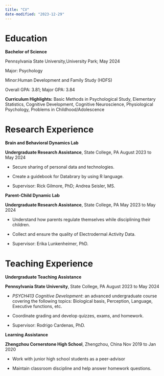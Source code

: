 ```yaml
---
title: "CV"
date-modified: "2023-12-29"
---
```


# Education

**Bachelor of Science**

Pennsylvania State University,University Park; May 2024

Major: Psychology

Minor:Human Development and Family Study (HDFS)

Overall GPA: 3.81; Major GPA: 3.84

**Curriculum Highlights:** Basic Methods in Psychological Study, Elementary Statistics, Cognitive Development, Cognitive Neuroscience, Physiological Psychology, Problems in Childhood/Adolescence

# Research Experience

**Brain and Behavioral Dynamics Lab**

**Undergraduate Research Assistance**, State College, PA August 2023 to May 2024

-   Secure sharing of personal data and technologies.

-   Create a guidebook for Databrary by using R language.

-   Supervisor: Rick Gilmore, PhD; Andrea Seisler, MS.


**Parent-Child Dynamic Lab**

**Undergraduate Research Assistance**, State College, PA May 2023 to May 2024


-   Understand how parents regulate themselves while disciplining their children.

-   Collect and ensure the quality of Electrodermal Activity Data.

-   Supervisor: Erika Lunkenheimer, PhD.



# Teaching Experience

**Undergraduate Teaching Assistance**

**Pennsylvania State University**, State College, PA August 2023 to May 2024


-   *PSYCH413 Cognitive Development*: an advanced undergraduate course covering the following topics: Biological basis, Perception, Language, Executive functions, etc.

-   Coordinate grading and develop quizzes, exams, and homework.

-   Supervisor: Rodrigo Cardenas, PhD.

**Learning Assistance**

**Zhengzhou Cornerstone High School**, Zhengzhou, China Nov 2019 to Jan 2020


-   Work with junior high school students as a peer-advisor

-   Maintain classroom discipline and help answer homework questions.
